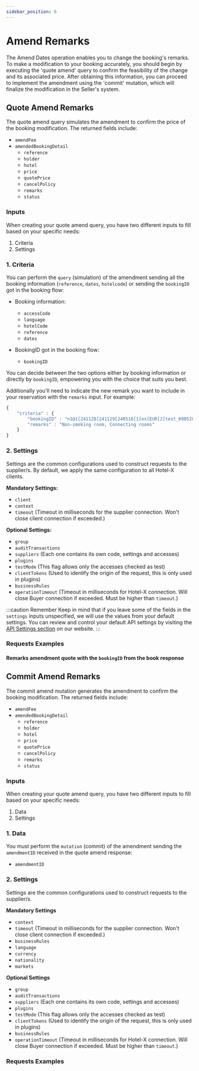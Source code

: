 ```yaml
---
sidebar_position: 6
---
```



# Amend Remarks

The Amend Dates operation enables you to change the booking's remarks. To make a modification to your booking accurately, you should begin by executing the 'quote amend' query to confirm the feasibility of the change and its associated price. After obtaining this information, you can proceed to implement the amendment using the 'commit' mutation, which will finalize the modification in the Seller's system.

## Quote Amend Remarks

The quote amend query simulates the amendment to confirm the price of the booking modification. The returned fields include:

* `amendFee`
* `amendedBookingDetail`
   * `reference`
   * `holder`
   * `hotel`
   * `price`
   * `quotePrice`
   * `cancelPolicy`
   * `remarks`
   * `status`

### Inputs

When creating your quote amend query, you have two different inputs to fill based on your specific needs:

1. Criteria
2. Settings

<CautionSettingsHotelX />

### 1. Criteria 

You can perform the `query` (simulation) of the amendment sending all the booking information (`reference`, `dates`, `hotelcode`) or sending the `bookingID` got in the booking flow:

* Booking information:
   * `accessCode`
   * `language`
   * `hotelCode`
   * `reference`
   * `dates`

* BookingID got in the booking flow:
   * `bookingID`

You can decide between the two options either by booking information or directly by `bookingID`, empowering you with the choice that suits you best.

Additionally you'll need to indicate the new remark you want to include in your reservation with the `remarks` input. For example:


```js
{
    "criteria" : {
        "bookingID" : "n1@1[241128[241129[240516[1[es[EUR[2[test_09052024_test[3128791[",
        "remarks" : "Non-smoking room, Connecting rooms"
    }
}
```



### 2. Settings 

Settings are the common configurations used to construct requests to the supplier/s. By default, we apply the same configuration to all Hotel-X clients.

**Mandatory Settings:**
* `client`
* `context`
* `timeout` (Timeout in milliseconds for the supplier connection. Won't close client connection if exceeded.)

**Optional Settings:**
* `group`
* `auditTransactions`
* `suppliers` (Each one contains its own code, settings and accesses)
* `plugins`
* `testMode` (This flag allows only the accesses checked as test)
* `clientTokens` (Used to identify the origin of the request, this is only used in plugins)
* `businessRules`
* `operationTimeout` (Timeout in milliseconds for Hotel-X connection. Will close Buyer connection if exceeded. Must be higher than `timeout`.)


:::caution Remember
Keep in mind that if you leave some of the fields in the `settings` inputs unspecified, we will use the values from your default settings. You can review and control your default API settings by visiting the [API Settings section](https://app.travelgatex.com/connections/settings) on our website.
:::


### Requests Examples

#### Remarks amendment quote with the `bookingID` from the book response

<GraphqlSample query={remarksAmendmentQuoteQuery} variables={remarksAmendmentQuoteVariables} />





## Commit Amend Remarks 

The commit amend mutation generates the amendment to confirm the booking modification. The returned fields include:

* `amendFee`
* `amendedBookingDetail`
   * `reference`
   * `holder`
   * `hotel`
   * `price`
   * `quotePrice`
   * `cancelPolicy`
   * `remarks`
   * `status`


### Inputs

When creating your quote amend query, you have two different inputs to fill based on your specific needs:

1. Data
2. Settings

### 1. Data 

You must perform the `mutation` (commit) of the amendment sending the `amendmentID` received in the quote amend response:
* `amendmentID`

### 2. Settings 

Settings are the common configurations used to construct requests to the supplier/s.

**Mandatory Settings**
* `context`
* `timeout` (Timeout in milliseconds for the supplier connection. Won't close client connection if exceeded.)
* `businessRules`
* `language`
* `currency`
* `nationality`
* `markets`

**Optional Settings**
* `group`
* `auditTransactions`
* `suppliers` (Each one contains its own code, settings and accesses)
* `plugins`
* `testMode` (This flag allows only the accesses checked as test)
* `clientTokens` (Used to identify the origin of the request, this is only used in plugins)
* `businessRules`
* `operationTimeout` (Timeout in milliseconds for Hotel-X connection. Will close Buyer connection if exceeded. Must be higher than `timeout`.)

### Requests Examples

<GraphqlSample query={remarksAmendmentCommitMutation} variables={remarksAmendmentCommitVariables} />